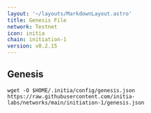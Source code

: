 ```yaml
---
layout: '~/layouts/MarkdownLayout.astro'
title: Genesis File
network: Testnet
icon: initia
chain: initiation-1
version: v0.2.15
---
```

## Genesis 

```
wget -O $HOME/.initia/config/genesis.json https://raw.githubusercontent.com/initia-labs/networks/main/initiation-1/genesis.json
```
